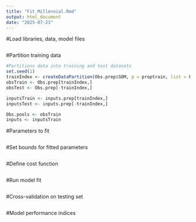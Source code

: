 ```yaml
---
title: "Fit_Millennial.Rmd"
output: html_document
date: "2025-07-23"
---
```


#Load libraries, data, model files
```r

```

#Partition training data
```r
#Partitions data into training and test datasets
set.seed(1)
trainIndex <- createDataPartition(Obs.prep$SOM, p = proptrain, list = FALSE, times = 1)
obsTrain <- Obs.prep[trainIndex,]
obsTest <- Obs.prep[-trainIndex,]  

inputsTrain <- inputs.prep[trainIndex,]
inputsTest <- inputs.prep[-trainIndex,]

Obs.pools <- obsTrain
inputs <- inputsTrain
```

#Parameters to fit
```r

```

#Set bounds for fitted parameters
```r

```

#Define cost function
```r

```

#Run model fit
```r

```

#Cross-validation on testing set
```r

```

#Model performance indices
```r

```

